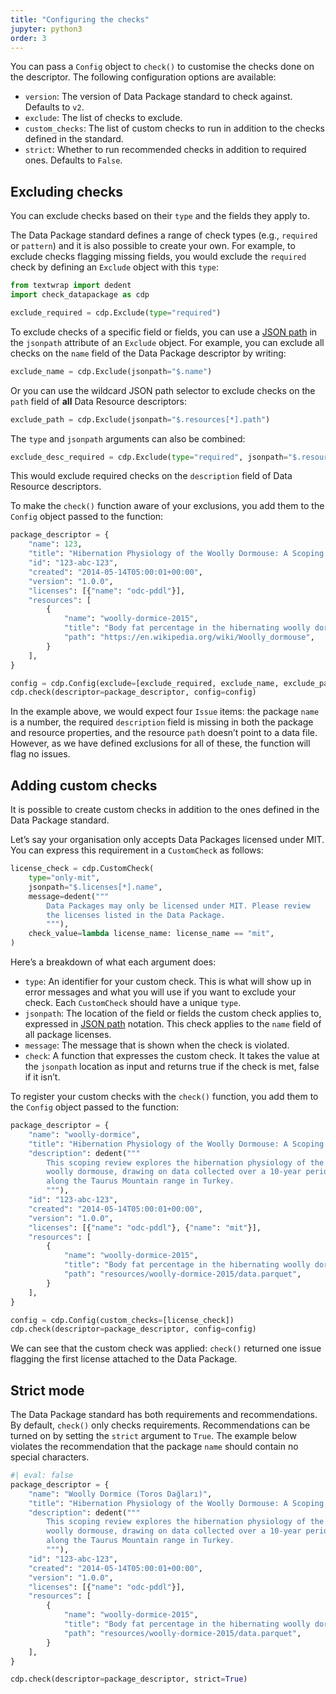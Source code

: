```yaml
---
title: "Configuring the checks"
jupyter: python3
order: 3
---
```


You can pass a `Config` object to `check()` to customise the checks done
on the descriptor. The following configuration options are available:

-   `version`: The version of Data Package standard to check against.
    Defaults to `v2`.
-   `exclude`: The list of checks to exclude.
-   `custom_checks`: The list of custom checks to run in addition to the
    checks defined in the standard.
-   `strict`: Whether to run recommended checks in addition to required
    ones. Defaults to `False`.

## Excluding checks

You can exclude checks based on their `type` and the fields they apply
to.

The Data Package standard defines a range of check types (e.g.,
`required` or `pattern`) and it is also possible to create your own. For
example, to exclude checks flagging missing fields, you would exclude
the `required` check by defining an `Exclude` object with this `type`:

```python
from textwrap import dedent
import check_datapackage as cdp

exclude_required = cdp.Exclude(type="required")
```

To exclude checks of a specific field or fields, you can use a [JSON
path](https://en.wikipedia.org/wiki/JSONPath) in the `jsonpath`
attribute of an `Exclude` object. For example, you can exclude all
checks on the `name` field of the Data Package descriptor by writing:

```python
exclude_name = cdp.Exclude(jsonpath="$.name")
```

Or you can use the wildcard JSON path selector to exclude checks on the
`path` field of **all** Data Resource descriptors:

```python
exclude_path = cdp.Exclude(jsonpath="$.resources[*].path")
```

The `type` and `jsonpath` arguments can also be combined:

```python
exclude_desc_required = cdp.Exclude(type="required", jsonpath="$.resources[*].description")
```

This would exclude required checks on the `description` field of Data
Resource descriptors.

To make the `check()` function aware of your exclusions, you add them to
the `Config` object passed to the function:

```python
package_descriptor = {
    "name": 123,
    "title": "Hibernation Physiology of the Woolly Dormouse: A Scoping Review.",
    "id": "123-abc-123",
    "created": "2014-05-14T05:00:01+00:00",
    "version": "1.0.0",
    "licenses": [{"name": "odc-pddl"}],
    "resources": [
        {
            "name": "woolly-dormice-2015",
            "title": "Body fat percentage in the hibernating woolly dormouse",
            "path": "https://en.wikipedia.org/wiki/Woolly_dormouse",
        }
    ],
}

config = cdp.Config(exclude=[exclude_required, exclude_name, exclude_path])
cdp.check(descriptor=package_descriptor, config=config)
```

In the example above, we would expect four `Issue` items: the package
`name` is a number, the required `description` field is missing in both
the package and resource properties, and the resource `path` doesn't
point to a data file. However, as we have defined exclusions for all of
these, the function will flag no issues.

## Adding custom checks

It is possible to create custom checks in addition to the ones defined
in the Data Package standard.

Let's say your organisation only accepts Data Packages licensed under
MIT. You can express this requirement in a `CustomCheck` as follows:

```python
license_check = cdp.CustomCheck(
    type="only-mit",
    jsonpath="$.licenses[*].name",
    message=dedent("""
        Data Packages may only be licensed under MIT. Please review
        the licenses listed in the Data Package.
        """),
    check_value=lambda license_name: license_name == "mit",
)
```

Here's a breakdown of what each argument does:

-   `type`: An identifier for your custom check. This is what will show
    up in error messages and what you will use if you want to exclude
    your check. Each `CustomCheck` should have a unique `type`.
-   `jsonpath`: The location of the field or fields the custom check
    applies to, expressed in [JSON
    path](https://en.wikipedia.org/wiki/JSONPath) notation. This check
    applies to the `name` field of all package licenses.
-   `message`: The message that is shown when the check is violated.
-   `check`: A function that expresses the custom check. It takes the
    value at the `jsonpath` location as input and returns true if the
    check is met, false if it isn't.

To register your custom checks with the `check()` function, you add them
to the `Config` object passed to the function:

```python
package_descriptor = {
    "name": "woolly-dormice",
    "title": "Hibernation Physiology of the Woolly Dormouse: A Scoping Review.",
    "description": dedent("""
        This scoping review explores the hibernation physiology of the
        woolly dormouse, drawing on data collected over a 10-year period
        along the Taurus Mountain range in Turkey.
        """),
    "id": "123-abc-123",
    "created": "2014-05-14T05:00:01+00:00",
    "version": "1.0.0",
    "licenses": [{"name": "odc-pddl"}, {"name": "mit"}],
    "resources": [
        {
            "name": "woolly-dormice-2015",
            "title": "Body fat percentage in the hibernating woolly dormouse",
            "path": "resources/woolly-dormice-2015/data.parquet",
        }
    ],
}

config = cdp.Config(custom_checks=[license_check])
cdp.check(descriptor=package_descriptor, config=config)
```

We can see that the custom check was applied: `check()` returned one
issue flagging the first license attached to the Data Package.

## Strict mode

The Data Package standard has both requirements and recommendations. By
default, `check()` only checks requirements. Recommendations can be
turned on by setting the `strict` argument to `True`. The example below
violates the recommendation that the package `name` should contain no
special characters.

```python
#| eval: false
package_descriptor = {
    "name": "Woolly Dormice (Toros Dağları)",
    "title": "Hibernation Physiology of the Woolly Dormouse: A Scoping Review.",
    "description": dedent("""
        This scoping review explores the hibernation physiology of the
        woolly dormouse, drawing on data collected over a 10-year period
        along the Taurus Mountain range in Turkey.
        """),
    "id": "123-abc-123",
    "created": "2014-05-14T05:00:01+00:00",
    "version": "1.0.0",
    "licenses": [{"name": "odc-pddl"}],
    "resources": [
        {
            "name": "woolly-dormice-2015",
            "title": "Body fat percentage in the hibernating woolly dormouse",
            "path": "resources/woolly-dormice-2015/data.parquet",
        }
    ],
}

cdp.check(descriptor=package_descriptor, strict=True)
```
